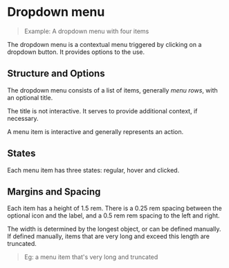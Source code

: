 
<Meta title="Patterns/Dropdown menu" />

# Dropdown menu

> Example: A dropdown menu with four items

The dropdown menu is a contextual menu triggered by clicking on a dropdown button. It provides options to the use.

## Structure and Options

The dropdown menu consists of a list of items, generally *menu rows*, with an optional title.

The title is not interactive. It serves to provide additional context, if necessary.

A menu item is interactive and generally represents an action. 

## States

Each menu item has three states: regular, hover and clicked.

## Margins and Spacing

Each item has a height of 1.5 rem. There is a 0.25 rem spacing between the optional icon and the label, and a 0.5 rem rem spacing to the left and right.

The width is determined by the longest object, or can be defined manually. If defined manually, items that are very long and exceed this length are truncated.

> Eg: a menu item that's very long and truncated



